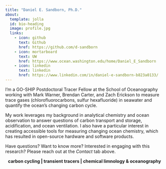 ```yaml
---
title: "Daniel E. Sandborn, Ph.D."
about:
  template: jolla
  id: bio-heading
  image: profile.jpg
  links:
    - icon: github
      text: Github
      href: https://github.com/d-sandborn
    - icon: mortarboard
      text: UW
      href: https://www.ocean.washington.edu/home/Daniel_E_Sandborn
    - icon: linkedin
      text: linkedin
      href: https://www.linkedin.com/in/daniel-e-sandborn-b823a0133/
---
```

:::{#bio-heading}
I'm a GO-SHIP Postdoctoral Tracer Fellow at the School of Oceanography working with Mark Warner, Brendan Carter, and Zach Erickson to measure trace gases (chlorofluorocarbons, sulfur hexafluoride) in seawater and quantify the ocean’s changing carbon cycle. 

My work leverages my background in analytical chemistry and ocean observation to answer questions of carbon transport and storage, acidification, and ocean ventilation. I also have a particular interest in creating accessible tools for measuring changing ocean chemistry, which has resulted in open-source hardware and software products. 

Have questions? Want to know more? Interested in engaging with this research? Please reach out at the *Contact* tab above.
:::

<p style="text-align: center;">**carbon cycling | transient tracers | chemical limnology & oceanography**</p>
